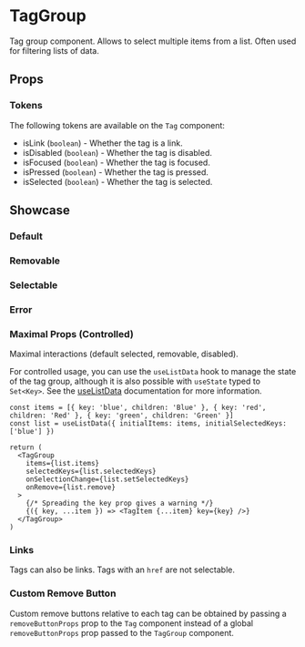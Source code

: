 
<Meta of={TagGroupStories} />

# TagGroup

Tag group component. Allows to select multiple items from a list. Often used for filtering lists of data.

## Props

<ArgTypes of={TagGroupStories} />

### Tokens

The following tokens are available on the `Tag` component:

- isLink (`boolean`) - Whether the tag is a link.
- isDisabled (`boolean`) - Whether the tag is disabled.
- isFocused (`boolean`) - Whether the tag is focused.
- isPressed (`boolean`) - Whether the tag is pressed.
- isSelected (`boolean`) - Whether the tag is selected.

## Showcase

### Default

<Canvas of={TagGroupStories.Default} />

### Removable

<Canvas of={TagGroupStories.Removable} />

### Selectable

<Canvas of={TagGroupStories.Selectable} />

### Error

<Canvas of={TagGroupStories.ErrorMessage} />

### Maximal Props (Controlled)

Maximal interactions (default selected, removable, disabled).

For controlled usage, you can use the `useListData` hook to manage the state of the tag group, although it is also possible with `useState` typed to `Set<Key>`. See the [useListData](https://react-spectrum.adobe.com/react-stately/useListData.html) documentation for more information.

```tsx
const items = [{ key: 'blue', children: 'Blue' }, { key: 'red', children: 'Red' }, { key: 'green', children: 'Green' }]
const list = useListData({ initialItems: items, initialSelectedKeys: ['blue'] })

return (
  <TagGroup
    items={list.items}
    selectedKeys={list.selectedKeys}
    onSelectionChange={list.setSelectedKeys}
    onRemove={list.remove}
  >
    {/* Spreading the key prop gives a warning */}
    {({ key, ...item }) => <TagItem {...item} key={key} />}
  </TagGroup>
)
```

<Canvas of={TagGroupStories.MaximalProps} />

### Links

Tags can also be links. Tags with an `href` are not selectable.

<Canvas of={TagGroupStories.Links} />

### Custom Remove Button

Custom remove buttons relative to each tag can be obtained by passing a `removeButtonProps` prop to the `Tag` component instead of a global `removeButtonProps` prop passed to the `TagGroup` component.

<Canvas of={TagGroupStories.CustomRemoveButton} />
